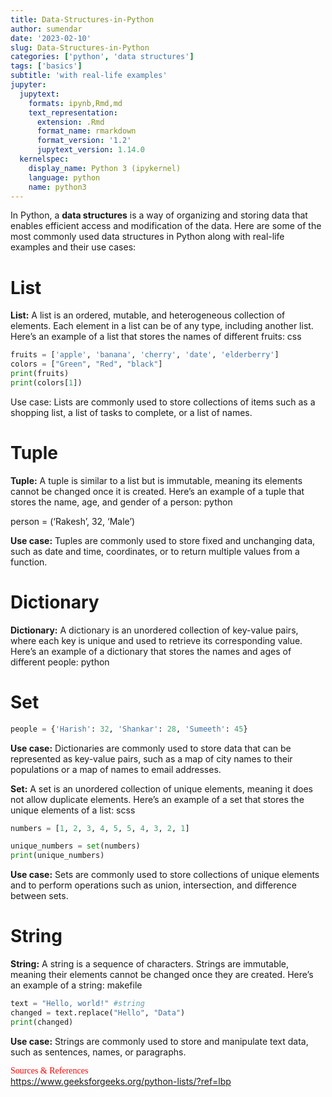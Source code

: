 ```yaml
---
title: Data-Structures-in-Python
author: sumendar
date: '2023-02-10'
slug: Data-Structures-in-Python
categories: ['python', 'data structures']
tags: ['basics']
subtitle: 'with real-life examples'
jupyter:
  jupytext:
    formats: ipynb,Rmd,md
    text_representation:
      extension: .Rmd
      format_name: rmarkdown
      format_version: '1.2'
      jupytext_version: 1.14.0
  kernelspec:
    display_name: Python 3 (ipykernel)
    language: python
    name: python3
---
```


In Python, a **data structures** is a way of organizing and storing data that enables efficient access and modification of the data. Here are some of the most commonly used data structures in Python along with real-life examples and their use cases:


# List


**List:** 
A list is an ordered, mutable, and heterogeneous collection of elements. Each element in a list can be of any type, including another list. Here's an example of a list that stores the names of different fruits:
css

```python

fruits = ['apple', 'banana', 'cherry', 'date', 'elderberry']
colors = ["Green", "Red", "black"]
print(fruits)
print(colors[1])
```
Use case: Lists are commonly used to store collections of items such as a shopping list, a list of tasks to complete, or a list of names.



# Tuple


**Tuple:** A tuple is similar to a list but is immutable, meaning its elements cannot be changed once it is created. Here's an example of a tuple that stores the name, age, and gender of a person:
python


person = ('Rakesh', 32, 'Male')


**Use case:** Tuples are commonly used to store fixed and unchanging data, such as date and time, coordinates, or to return multiple values from a function.


# Dictionary


**Dictionary:** A dictionary is an unordered collection of key-value pairs, where each key is unique and used to retrieve its corresponding value. Here's an example of a dictionary that stores the names and ages of different people:
python


# Set

```python
people = {'Harish': 32, 'Shankar': 28, 'Sumeeth': 45}
```

**Use case:** Dictionaries are commonly used to store data that can be represented as key-value pairs, such as a map of city names to their populations or a map of names to email addresses.

**Set:** A set is an unordered collection of unique elements, meaning it does not allow duplicate elements. Here's an example of a set that stores the unique elements of a list:
scss

```python
numbers = [1, 2, 3, 4, 5, 5, 4, 3, 2, 1]
```

```python
unique_numbers = set(numbers)
print(unique_numbers)
```

**Use case:** Sets are commonly used to store collections of unique elements and to perform operations such as union, intersection, and difference between sets.


# String


**String:** A string is a sequence of characters. Strings are immutable, meaning their elements cannot be changed once they are created. Here's an example of a string:
makefile

```python
text = "Hello, world!" #string
changed = text.replace("Hello", "Data")
print(changed)
```

**Use case:** Strings are commonly used to store and manipulate text data, such as sentences, names, or paragraphs.


<span style="color:red; font-family:Comic Sans MS">Sources & References</span>  
<a href="https://www.geeksforgeeks.org/python-lists/?ref=lbp" target="_blank">https://www.geeksforgeeks.org/python-lists/?ref=lbp</a>  

